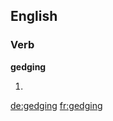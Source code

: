 ==English==

===Verb===
'''gedging'''

# {{present participle of|gedge}}

[[de:gedging]]
[[fr:gedging]]